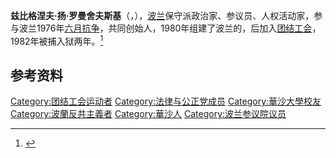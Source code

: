 '''兹比格涅夫·扬·罗曼舍夫斯基'''（{{lang-pl|Zbigniew Jan Romaszewski}}，{{bd|1940年|1月2日|2014年|2月13日|catIdx=Romaszewski}}），[[波兰|波兰]]保守派政治家、参议员、人权活动家，参与波兰1976年[[六月抗争_(1976年)|六月抗争]]，{{le|工人保卫委员会|Workers' Defence Committee}}共同创始人，1980年组建了波兰的{{le|赫尔辛基人权委员会|Helsinki Committee for Human Rights}}，后加入[[团结工会|团结工会]]，1982年被捕入狱两年。<ref>{{cite news |author1=白桦 |title=推动东欧共产主义崩溃 赫尔辛基协议45年 |url=https://www.voachinese.com/a/helsinki-act-45-years-anniversary-20200804/5530107.html |accessdate=2020-08-10 |agency=美国之音 |date=2020-08-04 |archive-date=2020-09-23 |archive-url=https://web.archive.org/web/20200923153047/https://www.voachinese.com/a/helsinki-act-45-years-anniversary-20200804/5530107.html |dead-url=no }}</ref>

==参考资料==
{{reflist}}

{{normdaten}}
{{DEFAULTSORT:Romaszewski}}
[[Category:团结工会运动者|Category:团结工会运动者]]
[[Category:法律与公正党成员|Category:法律与公正党成员]]
[[Category:華沙大學校友|Category:華沙大學校友]]
[[Category:波蘭反共主義者|Category:波蘭反共主義者]]
[[Category:華沙人|Category:華沙人]]
[[Category:波兰参议院议员|Category:波兰参议院议员]]
{{poland-bio-stub}}